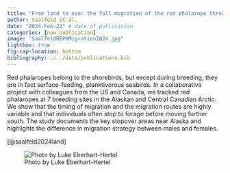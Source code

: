 ```yaml
---
title: "From land to sea: the fall migration of the red phalarope through the Western Hemisphere" 
author: Saalfeld et al.
date: "2024-Feb-22" # date of publication
categories: [new publication]
image: "SaalfeldREPHMigration2024.jpg"
lightbox: true
fig-cap-location: bottom
bibliography: ./../data/publications.bib
---
```


Red phalaropes belong to the shorebirds, but except during breeding, they are in fact surface-feeding, planktivorous seabirds. In a collaborative project with colleagues from the US and Canada, we tracked red phalaropes at 7 breeding sites in the Alaskan and Central Canadian Arctic. We show that the timing of migration and the migration routes are highly variable and that individuals often stop to forage before moving further south. The study documents the key stopover areas near Alaska and highlights the difference in migration strategy between males and females. 

[@saalfeld2024land]  

![Photo by Luke Eberhart-Hertel](SaalfeldREPHMigration2024.jpg)

